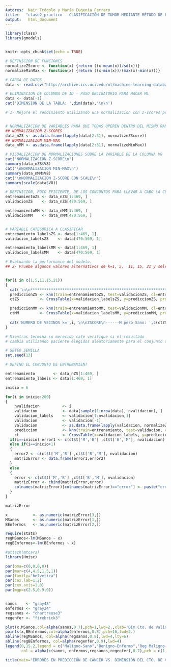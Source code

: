 ```yaml
---
Autores:  Nair Trógolo y María Eugenia Ferraro 
title:   "clase2_practico - CLASIFICACIÓN DE TUMOR MEDIANTE MÉTODO DE k VECINOS|"
output:   html_document
---
```


```r
library(class)
library(gmodels)


knitr::opts_chunk$set(echo = TRUE)

# DEFINICION DE FUNCIONES
normalizeZScore <- function(x) {return ((x-mean(x))/sd(x))}
normalizeMinMax <- function(x) {return ((x-min(x))/(max(x)-min(x)))}

# CARGA DE DATOS
data <- read.csv("http://archive.ics.uci.edu/ml/machine-learning-databases/breast-cancer-wisconsin/wdbc.data",header=FALSE)

# ELIMINACION DE COLUMNA DE ID - PASO OBLIGATORIO PARA HACER ML
data <- data[-1]
cat('DIMENSION DE LA TABLA: ',dim(data),'\n\n')

# 1- Mejore el rendimiento utilizando una normalizacion con z-scores provista por la funcion scale() de R.


# NORMALIZACION DE VARIABLES PARA QUE TODAS OPEREN DENTRO DEL MISMO RANGO
## NORMALIZACION Z-SCORES
data_nZS <- as.data.frame(lapply(data[2:31], normalizeZScore))
## NORMALIZACION MIN-MAX
data_nMM <- as.data.frame(lapply(data[2:31], normalizeMinMax))

# VISUALIZACION DE NORMALIZACIONES SOBRE LA VARIABLE DE LA COLUMNA V8
cat("NORMALIZACION Z-SCORE\n")
summary(data_nZS$V8)
cat("\nNORMALIZACION MIN-MAX\n")
summary(data_nMM$V8)
cat("\nNORMALIZACION Z-SCORE CON SCALE\n")
summary(scale(data$V8))

```


```r
# DEFINICION, POCO EFICIENTE, DE LOS CONJUNTOS PARA LLEVAR A CABO LA CLASIFICACION
entrenamientoZS <- data_nZS[1:469, ]
validacionZS    <- data_nZS[470:569, ]

entrenamientoMM <- data_nMM[1:469, ]
validacionMM    <- data_nMM[470:569, ] 


# VARIABLE CATEGORICA A CLASIFICAR
entrenamiento_labelsZS <- data[1:469, 1]
validacion_labelsZS    <- data[470:569, 1]

entrenamiento_labelsMM <- data[1:469, 1]
validacion_labelsMM    <- data[470:569, 1]

```


```r

# Evaluando la performance del modelo.
## 2- Pruebe algunos valores alternativos de k=1, 5,  11, 15, 21 y seleccione el mejor valor de k.


for(i in c(1,5,11,15,21))
{
  cat('\n\n******************************************************************************\n')
  prediccionZS <- knn(train=entrenamientoZS, test=validacionZS, cl=entrenamiento_labelsZS, k=i)
  ctZS         <- CrossTable(x=validacion_labelsZS, y=prediccionZS, prop.chisq = FALSE)

  prediccionMM <- knn(train=entrenamientoMM, test=validacionMM, cl=entrenamiento_labelsMM, k=i)
  ctMM         <- CrossTable(x=validacion_labelsMM, y=prediccionMM, prop.chisq = FALSE)  
  
  cat('NUMERO DE VECINOS k=',i,'\n\nZSCORE\n------M pero Sano: ',c(ctZS$t['M','B'] ,'\n------B pero Enfermo: ',ctZS$t['B','M']),'\nMIN-MAX\n------M pero Sano: ',c(ctMM$t['M','B'] ,'\n------B pero Enfermo: ',ctMM$t['B','M']))
}

```


```r

# Mientras termina su merecido cafe verifique si el resultado
# cambia utilizando paciente elegidos aleatoriamente para el conjunto de validacion

# SETEO SEMILLA
set.seed(13)

# DEFINO EL CONJUNTO DE ENTRENAMIENT

entrenamiento        <- data_nZS[1:469, ]
entrenamiento_labels <- data[1:469, 1]

inicio = 6

for(i in inicio:200)
{
    nvalidacion          <- i 
    validacion           <- data[sample(1:nrow(data), nvalidacion), ]
    validacion_labels    <- validacion[1:nvalidacion,1]
    validacion           <- validacion[-1]
    validacion           <- as.data.frame(lapply(validacion, normalizeZScore))
    prediccion           <- knn(train=entrenamiento, test=validacion, cl=entrenamiento_labels, k=21)
    ct                   <- CrossTable(x=validacion_labels, y=prediccion, prop.chisq = FALSE)
  if(i==inicio) error1 <- c(ct$t['M','B'] ,ct$t['B','M'], nvalidacion)
  else if(i==inicio+1)
  {
    error2 <- c(ct$t['M','B'] ,ct$t['B','M'], nvalidacion)
    matrizError <- data.frame(error1,error2)
  }
  else
  {
    error <- c(ct$t['M','B'] ,ct$t['B','M'], nvalidacion)
    matrizError <- cbind(matrizError,error)
    colnames(matrizError)[colnames(matrizError)=="error"] <- paste("error",toString(i-inicio+1), sep = "")  
  }
}

matrizError

```
```r
x           <- as.numeric(matrizError[3,])
MSanos      <- as.numeric(matrizError[1,])
BEnfermos   <- as.numeric(matrizError[2,])
```


```r
require(stats)
regMSanos<-lm(MSanos ~ x)
regBEnfermos<-lm(BEnfermos ~ x)
```



```r
#attach(mtcars)
library(Hmisc) 

par(oma=c(0,0,0,0))
par(mar=c(4,4.5,1.5,1))
par(family="helvetica")
par(cex.lab=1.2)
par(cex.axis=1.0)
par(mgp=c(2.5,0.9,0))


sanos    <- "gray48"
enfermos <- "gray24"
regsanos <- "chartreuse3" 
regenfer <- "firebrick3"

plot(x,MSanos,col=alpha(sanos,0.7),pch=1,lwd=2.,xlab='Dim Cto. de Validación',ylab='N Casos de Error')
points(x,BEnfermos,col=alpha(enfermos,0.8),pch=16,lwd=2.)
abline(regMSanos, col=alpha(regsanos,0.9),lwd=4,lty=6)
abline(regBEnfermos, col=alpha(regenfer,0.9),lwd=4)
legend(0,15.2,legend = c("Maligno-Sano","Benigno-Enfermo","Reg Maligno-Sano","Reg Benigno-Enfermo"), 
       col = alpha(c(sanos, enfermos,regsanos,regenfer),0.7),pch = c(1,16,NA,NA),lty=c(NA,NA,6,1),lwd=c(2,2,4,4),bty="n")

title(main="ERRORES EN PREDICCIÓN DE CÁNCER VS. DIMENSIÓN DEL CTO. DE VALIDACIÓN",cex.main=1.05,line=-0.9,outer=T,adj=0.5)

```



